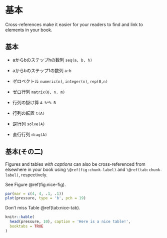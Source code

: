 # 基本

Cross-references make it easier for your readers to find and link to elements in your book.

## 基本

- aからbのステップhの数列 `seq(a, b, h)`
- aからbのステップ1の数列 `a:b`
- ゼロベクトル `numeric(n)`, `integer(n)`, `rep(0,n)`
- ゼロ行列 `matrix(0, n. m)`


- 行列の掛け算 `A %*% B`
- 行列の転置 `t(A)`
- 逆行列 `solve(A)`
- 直行行列 `diag(A)`　



## 基本(その二)

Figures and tables *with captions* can also be cross-referenced from elsewhere in your book using `\@ref(fig:chunk-label)` and `\@ref(tab:chunk-label)`, respectively.

See Figure \@ref(fig:nice-fig).

```r
par(mar = c(4, 4, .1, .1))
plot(pressure, type = 'b', pch = 19)
```

Don't miss Table \@ref(tab:nice-tab).

```r
knitr::kable(
  head(pressure, 10), caption = 'Here is a nice table!',
  booktabs = TRUE
)
```
